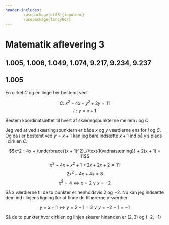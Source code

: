 ```yaml
---
header-includes:
        \usepackage[utf8]{inputenc}
        \usepackage{fancyhdr}
---
```


# Matematik aflevering 3

## 1.005, 1.006, 1.049, 1.074, 9.217, 9.234, 9.237

## 1.005

En cirkel $C$ og en linge $l$ er bestemt ved

$$C: \ x^2 - 4x + y^2 + 2y = 11$$
$$l: y = x + 1$$

Bestem koordinatsættet til hvert af skæringspunkterne mellem $l$ og $C$  

Jeg ved at ved skærringspunktern er både $x$ og $y$ værdierne ens for $l$ og $C$.
Og da $l$ er bestemt ved $y = x + 1$ kan jeg bare indsætte $x + 1$ ind på
y's plads i cirklen $C$.

$$x^2 - 4x + \underbrace{(x + 1)^2}_{\text{Kvadratsætning}} + 2(x + 1) = 11$$
$$x^2 - 4x + x^2 + 1 + 2x + 2x + 2 = 11$$
$$2x^2 - 4x + 4x = 8$$
$$x^2=4 \Leftrightarrow x = 2 \vee x = -2$$

Så x værdierne til de to punkter er henholdsvis $2$ og $-2$. Nu kan
jeg indsætte dem ind i linjens ligning for at finde de tilhørerne
y-værdier

$$y = x + 1 \Leftrightarrow y = 2 + 1 = 3 \vee y = -2 + 1 = -1$$

Så de to punkter hvor cirklen og linjen skærer hinanden er $(2, 3)$ og $(-2, -1)$

